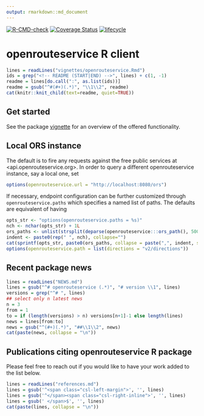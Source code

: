 ```yaml
---
output: rmarkdown::md_document
---
```

[![R-CMD-check](https://github.com/GIScience/openrouteservice-r/actions/workflows/R-CMD-check.yaml/badge.svg)](https://github.com/GIScience/openrouteservice-r/actions/workflows/R-CMD-check.yaml)
[![Coverage Status](https://img.shields.io/codecov/c/github/GIScience/openrouteservice-r/master.svg)](https://app.codecov.io/github/GIScience/openrouteservice-r?branch=master)
[![lifecycle](https://lifecycle.r-lib.org/articles/figures/lifecycle-experimental.svg)](https://lifecycle.r-lib.org/articles/stages.html#experimental)

# openrouteservice R client

```r
lines = readLines("vignettes/openrouteservice.Rmd")
ids = grep("<!-- README (START|END) -->", lines) + c(1, -1)
readme = lines[do.call(":", as.list(ids))]
readme = gsub("^#(#+)(.*)", "\\1\\2", readme)
cat(knitr::knit_child(text=readme, quiet=TRUE))
```

## Get started

See the package
[vignette](https://giscience.github.io/openrouteservice-r/articles/openrouteservice.html)
for an overview of the offered functionality.

## Local ORS instance

The default is to fire any requests against the free public services at
<api.openrouteservice.org>. In order to query a different openrouteservice
instance, say a local one, set

```r
options(openrouteservice.url = "http://localhost:8080/ors")
```

If necessary, endpoint configuration can be further customized through
`openrouteservice.paths` which specifies a named list of paths. The defaults are
equivalent of having

```r
opts_str <- "options(openrouteservice.paths = %s)"
nch <- nchar(opts_str) + 1L
ors_paths <- unlist(strsplit(deparse(openrouteservice:::ors_path(), 500L), ","))
indent <- paste0(rep(" ", nch), collapse="")
cat(sprintf(opts_str, paste0(ors_paths, collapse = paste(",", indent, sep="\n"))))
options(openrouteservice.path = list(directions = "v2/directions"))
```

## Recent package news

```r
lines = readLines("NEWS.md")
lines = gsub("^# openrouteservice (.*)", "# version \\1", lines)
versions = grep("^# ", lines)
## select only n latest news
n = 3
from = 1
to = if (length(versions) > n) versions[n+1]-1 else length(lines)
news = lines[from:to]
news = gsub("^(#+)(.*)", "##\\1\\2", news)
cat(paste(news, collapse = "\n"))
```

## Publications citing openrouteservice R package

Please feel free to reach out if you would like to have your work added to the list below.

```r
lines = readLines("references.md")
lines = gsub('^<span class="csl-left-margin">', '', lines)
lines = gsub('^</span><span class="csl-right-inline">', '', lines)
lines = gsub(' </span>$', '', lines)
cat(paste(lines, collapse = "\n"))
```
